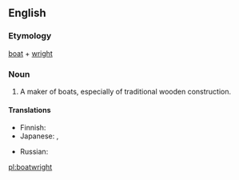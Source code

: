 ==English==

===Etymology===
[[boat]] + [[wright]]
===Noun===
{{en-noun}}

# A maker of boats, especially of traditional wooden construction.

====Translations====
{{trans-top|maker of wooden boats}}
* Finnish: {{t|fi|veneenveistäjä}}
* Japanese: {{t|ja|船工|tr=せんこう, senkō}}, {{t+|ja|船大工|tr=ふなだいく, funadaiku}}
{{trans-mid}}
* Russian: {{t|ru|[[шлю́почный]] [[ма́стер]]|m}}
{{trans-bottom}}

[[pl:boatwright]]